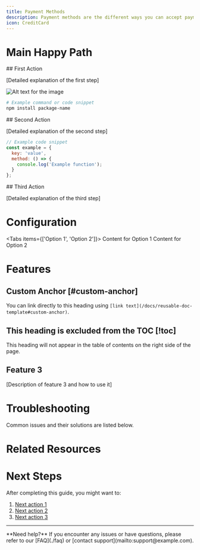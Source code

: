 ```yaml
---
title: Payment Methods
description: Payment methods are the different ways you can accept payments from your clients.
icon: CreditCard
---
```



# Main Happy Path

<Steps>

<Step>
## First Action

[Detailed explanation of the first step]

![Alt text for the image](/images/travel-agent/travel-package.png)

```bash
# Example command or code snippet
npm install package-name
```
</Step>
<Step>
## Second Action

[Detailed explanation of the second step]

```javascript
// Example code snippet
const example = {
  key: 'value',
  method: () => {
    console.log('Example function');
  }
};
```
</Step>
<Step>
## Third Action

[Detailed explanation of the third step]
</Step>
</Steps>

# Configuration

<Tabs items={['Option 1', 'Option 2']}>
  <Tab value="Option 1">
    Content for Option 1
  </Tab>
  <Tab value="Option 2">
    Content for Option 2
  </Tab>
</Tabs>


# Features

## Custom Anchor [#custom-anchor]

You can link directly to this heading using `[link text](/docs/reusable-doc-template#custom-anchor)`.

## This heading is excluded from the TOC [!toc]

This heading will not appear in the table of contents on the right side of the page.

## Feature 3

[Description of feature 3 and how to use it]

# Troubleshooting

<Callout type="warn">
  Common issues and their solutions are listed below.
</Callout>

# Related Resources

<Cards>
  <Card
    href="./related-page"
    title="Related Page"
    description="Description of the related page"
  />
  <Card
    href="https://example.com"
    title="External Resource"
    description="Description of the external resource"
  />
</Cards>

# Next Steps

After completing this guide, you might want to:

1. [Next action 1](./next-page-1)
2. [Next action 2](./next-page-2)
3. [Next action 3](./next-page-3)

---

<Callout type="info">
  **Need help?** If you encounter any issues or have questions, please refer to our [FAQ](./faq) or [contact support](mailto:support@example.com).
</Callout>

